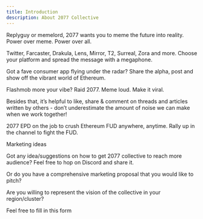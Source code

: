 ```yaml
---
title: Introduction
description: About 2077 Collective
---
```


Replyguy or memelord, 2077 wants you to meme the future into reality.  Power over meme. Power over all.

Twitter, Farcaster, Drakula, Lens, Mirror, T2, Surreal, Zora and more. Choose your platform and spread the message with a megaphone. 

Got a fave consumer app flying under the radar?
Share the alpha, post and show off the vibrant world of Ethereum.

Flashmob more your vibe? Raid 2077. Meme loud. Make it viral.

Besides that, it’s helpful to like, share & comment on threads and articles written by others - don’t underestimate the amount of noise we can make when we work together!

2077 EPD on the job to crush Ethereum FUD anywhere, anytime. Rally up in the channel to fight the FUD.

Marketing ideas

Got any idea/suggestions on how to get 2077 collective to reach more audience? Feel free to hop on Discord and share it. 

Or do you have a comprehensive marketing proposal that you would like to pitch?

Are you willing to represent the vision of the collective in your region/cluster? 

Feel free to fill in this form